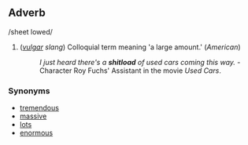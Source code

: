 ==Adverb==

/sheet lowed/

#(''[[vulgar]] slang'') Colloquial term meaning 'a large amount.' (''American'')
#:''I just heard there's a '''shitload''' of used cars coming this way.'' - Character Roy Fuchs' Assistant in the movie ''Used Cars''.

===Synonyms===
*[[tremendous]]
*[[massive]]
*[[lots]]
*[[enormous]]